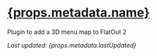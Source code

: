 # [{props.metadata.name}](/project/fo2-menumap)

Plugin to add a 3D menu map to FlatOut 2

_Last updated: {props.metadata.lastUpdated}_